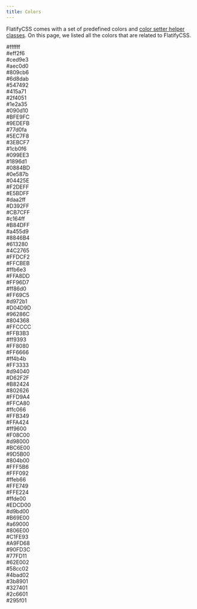 ---
title: Colors
---

FlatifyCSS comes with a set of predefined colors and [color setter helper classes](/docs/helpers/color-setters). On this page, we listed all the colors that are related to FlatifyCSS.

<div className="flex-center colors-wrapper-columns">
	<div className="flex-column-center colors-wrapper">
		<div style={{ background: "#ffffff", color: "#090d10" }}>#ffffff</div>
		<div style={{ background: "#eff2f6", color: "#1c2731" }}>#eff2f6</div>
		<div style={{ background: "#ced9e3", color: "#2f4051" }}>#ced9e3</div>
		<div style={{ background: "#aec0d0", color: "#415a71" }}>#aec0d0</div>
		<div style={{ background: "#809cb6", color: "#ffffff" }}>#809cb6</div>
		<div style={{ background: "#6d8dab", color: "#ffffff" }}>#6d8dab</div>
		<div style={{ background: "#547492", color: "#ffffff" }}>#547492</div>
		<div style={{ background: "#415a71", color: "#ffffff" }}>#415a71</div>
		<div style={{ background: "#2f4051", color: "#ffffff" }}>#2f4051</div>
		<div style={{ background: "#1e2a35", color: "#ffffff" }}>#1e2a35</div>
		<div style={{ background: "#090d10", color: "#ffffff" }}>#090d10</div>
	</div>
	<div className="flex-column-center colors-wrapper">
		<div style={{ background: "#BFE9FC", color: "#090d10" }}>#BFE9FC</div>
		<div style={{ background: "#9EDEFB", color: "#1c2731" }}>#9EDEFB</div>
		<div style={{ background: "#77d0fa", color: "#2f4051" }}>#77d0fa</div>
		<div style={{ background: "#5EC7F8", color: "#415a71" }}>#5EC7F8</div>
		<div style={{ background: "#3EBCF7", color: "#ffffff" }}>#3EBCF7</div>
		<div style={{ background: "#1cb0f6", color: "#ffffff" }}>#1cb0f6</div>
		<div style={{ background: "#099EE3", color: "#ffffff" }}>#099EE3</div>
		<div style={{ background: "#1896d1", color: "#ffffff" }}>#1896d1</div>
		<div style={{ background: "#0884BD", color: "#ffffff" }}>#0884BD</div>
		<div style={{ background: "#0e587b", color: "#ffffff" }}>#0e587b</div>
		<div style={{ background: "#04425E", color: "#ffffff" }}>#04425E</div>
	</div>
	<div className="flex-column-center colors-wrapper">
		<div style={{ background: "#F2DEFF", color: "#090d10" }}>#F2DEFF</div>
		<div style={{ background: "#E5BDFF", color: "#1c2731" }}>#E5BDFF</div>
		<div style={{ background: "#daa2ff", color: "#2f4051" }}>#daa2ff</div>
		<div style={{ background: "#D392FF", color: "#415a71" }}>#D392FF</div>
		<div style={{ background: "#CB7CFF", color: "#ffffff" }}>#CB7CFF</div>
		<div style={{ background: "#c164ff", color: "#ffffff" }}>#c164ff</div>
		<div style={{ background: "#B84DFF", color: "#ffffff" }}>#B84DFF</div>
		<div style={{ background: "#a455d9", color: "#ffffff" }}>#a455d9</div>
		<div style={{ background: "#8846B4", color: "#ffffff" }}>#8846B4</div>
		<div style={{ background: "#613280", color: "#ffffff" }}>#613280</div>
		<div style={{ background: "#4C2765", color: "#ffffff" }}>#4C2765</div>
	</div>
	<div className="flex-column-center colors-wrapper">
		<div style={{ background: "#FFDCF2", color: "#090d10" }}>#FFDCF2</div>
		<div style={{ background: "#FFCBEB", color: "#1c2731" }}>#FFCBEB</div>
		<div style={{ background: "#ffb6e3", color: "#2f4051" }}>#ffb6e3</div>
		<div style={{ background: "#FFA8DD", color: "#415a71" }}>#FFA8DD</div>
		<div style={{ background: "#FF96D7", color: "#ffffff" }}>#FF96D7</div>
		<div style={{ background: "#ff86d0", color: "#ffffff" }}>#ff86d0</div>
		<div style={{ background: "#FF69C5", color: "#ffffff" }}>#FF69C5</div>
		<div style={{ background: "#d972b1", color: "#ffffff" }}>#d972b1</div>
		<div style={{ background: "#D04D9D", color: "#ffffff" }}>#D04D9D</div>
		<div style={{ background: "#96286C", color: "#ffffff" }}>#96286C</div>
		<div style={{ background: "#804368", color: "#ffffff" }}>#804368</div>
	</div>
	<div className="flex-column-center colors-wrapper">
		<div style={{ background: "#FFCCCC", color: "#090d10" }}>#FFCCCC</div>
		<div style={{ background: "#FFB3B3", color: "#1c2731" }}>#FFB3B3</div>
		<div style={{ background: "#ff9393", color: "#2f4051" }}>#ff9393</div>
		<div style={{ background: "#FF8080", color: "#415a71" }}>#FF8080</div>
		<div style={{ background: "#FF6666", color: "#ffffff" }}>#FF6666</div>
		<div style={{ background: "#ff4b4b", color: "#ffffff" }}>#ff4b4b</div>
		<div style={{ background: "#FF3333", color: "#ffffff" }}>#FF3333</div>
		<div style={{ background: "#d94040", color: "#ffffff" }}>#d94040</div>
		<div style={{ background: "#D62F2F", color: "#ffffff" }}>#D62F2F</div>
		<div style={{ background: "#B82424", color: "#ffffff" }}>#B82424</div>
		<div style={{ background: "#802626", color: "#ffffff" }}>#802626</div>
	</div>
	<div className="flex-column-center colors-wrapper">
		<div style={{ background: "#FFD9A4", color: "#090d10" }}>#FFD9A4</div>
		<div style={{ background: "#FFCA80", color: "#1c2731" }}>#FFCA80</div>
		<div style={{ background: "#ffc066", color: "#2f4051" }}>#ffc066</div>
		<div style={{ background: "#FFB349", color: "#415a71" }}>#FFB349</div>
		<div style={{ background: "#FFA424", color: "#ffffff" }}>#FFA424</div>
		<div style={{ background: "#ff9600", color: "#ffffff" }}>#ff9600</div>
		<div style={{ background: "#F08C00", color: "#ffffff" }}>#F08C00</div>
		<div style={{ background: "#d98000", color: "#ffffff" }}>#d98000</div>
		<div style={{ background: "#BC6E00", color: "#ffffff" }}>#BC6E00</div>
		<div style={{ background: "#9D5B00", color: "#ffffff" }}>#9D5B00</div>
		<div style={{ background: "#804b00", color: "#ffffff" }}>#804b00</div>
	</div>
	<div className="flex-column-center colors-wrapper">
		<div style={{ background: "#FFF5B6", color: "#090d10" }}>#FFF5B6</div>
		<div style={{ background: "#FFF092", color: "#1c2731" }}>#FFF092</div>
		<div style={{ background: "#ffeb66", color: "#2f4051" }}>#ffeb66</div>
		<div style={{ background: "#FFE749", color: "#415a71" }}>#FFE749</div>
		<div style={{ background: "#FFE224", color: "#415a71" }}>#FFE224</div>
		<div style={{ background: "#ffde00", color: "#415a71" }}>#ffde00</div>
		<div style={{ background: "#EDCD00", color: "#415a71" }}>#EDCD00</div>
		<div style={{ background: "#d9bd00", color: "#ffffff" }}>#d9bd00</div>
		<div style={{ background: "#B69E00", color: "#ffffff" }}>#B69E00</div>
		<div style={{ background: "#a69000", color: "#ffffff" }}>#a69000</div>
		<div style={{ background: "#806E00", color: "#ffffff" }}>#806E00</div>
	</div>
	<div className="flex-column-center colors-wrapper">
		<div style={{ background: "#C1FE93", color: "#090d10" }}>#C1FE93</div>
		<div style={{ background: "#A9FD68", color: "#1c2731" }}>#A9FD68</div>
		<div style={{ background: "#90FD3C", color: "#2f4051" }}>#90FD3C</div>
		<div style={{ background: "#77FD11", color: "#415a71" }}>#77FD11</div>
		<div style={{ background: "#62E002", color: "#ffffff" }}>#62E002</div>
		<div style={{ background: "#58cc02", color: "#ffffff" }}>#58cc02</div>
		<div style={{ background: "#4bad02", color: "#ffffff" }}>#4bad02</div>
		<div style={{ background: "#3b8901", color: "#ffffff" }}>#3b8901</div>
		<div style={{ background: "#327401", color: "#ffffff" }}>#327401</div>
		<div style={{ background: "#2c6601", color: "#ffffff" }}>#2c6601</div>
		<div style={{ background: "#295f01", color: "#ffffff" }}>#295f01</div>
	</div>
</div>
